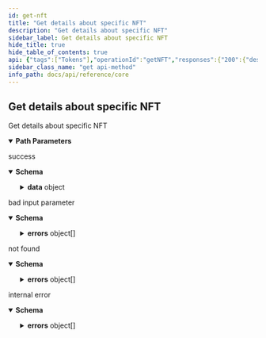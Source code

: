 ```yaml
---
id: get-nft
title: "Get details about specific NFT"
description: "Get details about specific NFT"
sidebar_label: Get details about specific NFT
hide_title: true
hide_table_of_contents: true
api: {"tags":["Tokens"],"operationId":"getNFT","responses":{"200":{"description":"success","content":{"application/vnd.api+json":{"schema":{"type":"object","properties":{"data":{"allOf":[{"type":"object","required":["id","type"],"properties":{"id":{"type":"string"},"type":{"type":"string","enum":["nft"]}}},{"type":"object","required":["attributes"],"properties":{"attributes":{"type":"object","required":["name"],"properties":{"name":{"type":"string"},"icon":{"type":"string","description":"Link to icon","example":"https://some.storage.com/image.png"}}}}}]}}}}}},"400":{"description":"bad input parameter","content":{"application/vnd.api+json":{"schema":{"description":"Standard JSON:API error","type":"object","required":["errors"],"properties":{"errors":{"type":"array","description":"Non empty array of errors occurred during request processing","items":{"type":"object","required":["title","status"],"properties":{"title":{"type":"string","description":"Title is a short, human-readable summary of the problem","example":"Bad Request"},"detail":{"type":"string","description":"Detail is a human-readable explanation specific to this occurrence of the problem","example":"Request body was expected"},"status":{"type":"integer","description":"Status is the HTTP status code applicable to this problem","example":400,"enum":[400,401,403,404,409,500]}}}}}}}}},"404":{"description":"not found","content":{"application/vnd.api+json":{"schema":{"description":"Standard JSON:API error","type":"object","required":["errors"],"properties":{"errors":{"type":"array","description":"Non empty array of errors occurred during request processing","items":{"type":"object","required":["title","status"],"properties":{"title":{"type":"string","description":"Title is a short, human-readable summary of the problem","example":"Bad Request"},"detail":{"type":"string","description":"Detail is a human-readable explanation specific to this occurrence of the problem","example":"Request body was expected"},"status":{"type":"integer","description":"Status is the HTTP status code applicable to this problem","example":400,"enum":[400,401,403,404,409,500]}}}}}}}}},"500":{"description":"internal error","content":{"application/vnd.api+json":{"schema":{"description":"Standard JSON:API error","type":"object","required":["errors"],"properties":{"errors":{"type":"array","description":"Non empty array of errors occurred during request processing","items":{"type":"object","required":["title","status"],"properties":{"title":{"type":"string","description":"Title is a short, human-readable summary of the problem","example":"Bad Request"},"detail":{"type":"string","description":"Detail is a human-readable explanation specific to this occurrence of the problem","example":"Request body was expected"},"status":{"type":"integer","description":"Status is the HTTP status code applicable to this problem","example":400,"enum":[400,401,403,404,409,500]}}}}}}}}}},"description":"Get details about specific NFT","parameters":[{"name":"token_id","in":"path","description":"token identifier","required":true,"schema":{"type":"string"}},{"name":"nft_id","in":"path","description":"NFT identifier","required":true,"schema":{"type":"string"}}],"method":"get","path":"/v1/tokens/{token_id}/nfts/{nft_id}","servers":[{"url":"https://api.rarify.tokend.io","description":"Rarimo Core API [beta]"}],"info":{"version":"1.0.0","title":"core","description":""},"postman":{"name":"Get details about specific NFT","description":{"type":"text/plain"},"url":{"path":["v1","tokens",":token_id","nfts",":nft_id"],"host":["{{baseUrl}}"],"query":[],"variable":[{"disabled":false,"description":{"content":"(Required) token identifier","type":"text/plain"},"type":"any","value":"","key":"token_id"},{"disabled":false,"description":{"content":"(Required) NFT identifier","type":"text/plain"},"type":"any","value":"","key":"nft_id"}]},"header":[{"key":"Accept","value":"application/vnd.api+json"}],"method":"GET"}}
sidebar_class_name: "get api-method"
info_path: docs/api/reference/core
---
```



## Get details about specific NFT



Get details about specific NFT

<details style={{"marginBottom":"1rem"}} data-collapsed={false} open={true}><summary style={{}}><strong>Path Parameters</strong></summary><div><ul><ParamsItem className={"paramsItem"} param={{"name":"token_id","in":"path","description":"token identifier","required":true,"schema":{"type":"string"}}}></ParamsItem><ParamsItem className={"paramsItem"} param={{"name":"nft_id","in":"path","description":"NFT identifier","required":true,"schema":{"type":"string"}}}></ParamsItem></ul></div></details><div><ApiTabs><TabItem label={"200"} value={"200"}><div>

success

</div><div><MimeTabs schemaType={"response"}><TabItem label={"application/vnd.api+json"} value={"application/vnd.api+json"}><SchemaTabs><TabItem label={"Schema"} value={"Schema"}><details style={{}} data-collapsed={false} open={true}><summary style={{"textAlign":"left"}}><strong>Schema</strong></summary><div style={{"textAlign":"left","marginLeft":"1rem"}}></div><ul style={{"marginLeft":"1rem"}}><SchemaItem collapsible={true} className={"schemaItem"}><details style={{}}><summary style={{}}><strong>data</strong><span style={{"opacity":"0.6"}}> object</span></summary><div style={{"marginLeft":"1rem"}}><SchemaItem collapsible={false} name={"id"} required={false} schemaDescription={undefined} schemaName={"string"} qualifierMessage={undefined} defaultValue={undefined}></SchemaItem><SchemaItem collapsible={false} name={"type"} required={false} schemaDescription={undefined} schemaName={"string"} qualifierMessage={"**Possible values:** [`nft`]"} defaultValue={undefined}></SchemaItem><SchemaItem collapsible={true} className={"schemaItem"}><details style={{}}><summary style={{}}><strong>attributes</strong><span style={{"opacity":"0.6"}}> object</span></summary><div style={{"marginLeft":"1rem"}}><SchemaItem collapsible={false} name={"name"} required={false} schemaDescription={undefined} schemaName={"string"} qualifierMessage={undefined} defaultValue={undefined}></SchemaItem><SchemaItem collapsible={false} name={"icon"} required={false} schemaDescription={"Link to icon"} schemaName={"string"} qualifierMessage={undefined} defaultValue={undefined}></SchemaItem></div></details></SchemaItem></div></details></SchemaItem></ul></details></TabItem><TabItem label={"Example (from schema)"} value={"Example (from schema)"}><ResponseSamples responseExample={"{\n  \"data\": {\n    \"id\": \"string\",\n    \"type\": \"nft\",\n    \"attributes\": {\n      \"name\": \"string\",\n      \"icon\": \"https://some.storage.com/image.png\"\n    }\n  }\n}"} language={"json"}></ResponseSamples></TabItem></SchemaTabs></TabItem></MimeTabs></div></TabItem><TabItem label={"400"} value={"400"}><div>

bad input parameter

</div><div><MimeTabs schemaType={"response"}><TabItem label={"application/vnd.api+json"} value={"application/vnd.api+json"}><SchemaTabs><TabItem label={"Schema"} value={"Schema"}><details style={{}} data-collapsed={false} open={true}><summary style={{"textAlign":"left"}}><strong>Schema</strong></summary><div style={{"textAlign":"left","marginLeft":"1rem"}}></div><ul style={{"marginLeft":"1rem"}}><SchemaItem collapsible={true} className={"schemaItem"}><details style={{}}><summary style={{}}><strong>errors</strong><span style={{"opacity":"0.6"}}> object[]</span></summary><div style={{"marginLeft":"1rem"}}><div style={{"marginTop":".5rem","marginBottom":".5rem"}}>

Non empty array of errors occurred during request processing

</div><SchemaItem collapsible={false} name={"title"} required={false} schemaDescription={"Title is a short, human-readable summary of the problem"} schemaName={"string"} qualifierMessage={undefined} defaultValue={undefined}></SchemaItem><SchemaItem collapsible={false} name={"detail"} required={false} schemaDescription={"Detail is a human-readable explanation specific to this occurrence of the problem"} schemaName={"string"} qualifierMessage={undefined} defaultValue={undefined}></SchemaItem><SchemaItem collapsible={false} name={"status"} required={false} schemaDescription={"Status is the HTTP status code applicable to this problem"} schemaName={"integer"} qualifierMessage={"**Possible values:** [`400`, `401`, `403`, `404`, `409`, `500`]"} defaultValue={undefined}></SchemaItem></div></details></SchemaItem></ul></details></TabItem><TabItem label={"Example (from schema)"} value={"Example (from schema)"}><ResponseSamples responseExample={"{\n  \"errors\": [\n    {\n      \"title\": \"Bad Request\",\n      \"detail\": \"Request body was expected\",\n      \"status\": 400\n    }\n  ]\n}"} language={"json"}></ResponseSamples></TabItem></SchemaTabs></TabItem></MimeTabs></div></TabItem><TabItem label={"404"} value={"404"}><div>

not found

</div><div><MimeTabs schemaType={"response"}><TabItem label={"application/vnd.api+json"} value={"application/vnd.api+json"}><SchemaTabs><TabItem label={"Schema"} value={"Schema"}><details style={{}} data-collapsed={false} open={true}><summary style={{"textAlign":"left"}}><strong>Schema</strong></summary><div style={{"textAlign":"left","marginLeft":"1rem"}}></div><ul style={{"marginLeft":"1rem"}}><SchemaItem collapsible={true} className={"schemaItem"}><details style={{}}><summary style={{}}><strong>errors</strong><span style={{"opacity":"0.6"}}> object[]</span></summary><div style={{"marginLeft":"1rem"}}><div style={{"marginTop":".5rem","marginBottom":".5rem"}}>

Non empty array of errors occurred during request processing

</div><SchemaItem collapsible={false} name={"title"} required={false} schemaDescription={"Title is a short, human-readable summary of the problem"} schemaName={"string"} qualifierMessage={undefined} defaultValue={undefined}></SchemaItem><SchemaItem collapsible={false} name={"detail"} required={false} schemaDescription={"Detail is a human-readable explanation specific to this occurrence of the problem"} schemaName={"string"} qualifierMessage={undefined} defaultValue={undefined}></SchemaItem><SchemaItem collapsible={false} name={"status"} required={false} schemaDescription={"Status is the HTTP status code applicable to this problem"} schemaName={"integer"} qualifierMessage={"**Possible values:** [`400`, `401`, `403`, `404`, `409`, `500`]"} defaultValue={undefined}></SchemaItem></div></details></SchemaItem></ul></details></TabItem><TabItem label={"Example (from schema)"} value={"Example (from schema)"}><ResponseSamples responseExample={"{\n  \"errors\": [\n    {\n      \"title\": \"Bad Request\",\n      \"detail\": \"Request body was expected\",\n      \"status\": 400\n    }\n  ]\n}"} language={"json"}></ResponseSamples></TabItem></SchemaTabs></TabItem></MimeTabs></div></TabItem><TabItem label={"500"} value={"500"}><div>

internal error

</div><div><MimeTabs schemaType={"response"}><TabItem label={"application/vnd.api+json"} value={"application/vnd.api+json"}><SchemaTabs><TabItem label={"Schema"} value={"Schema"}><details style={{}} data-collapsed={false} open={true}><summary style={{"textAlign":"left"}}><strong>Schema</strong></summary><div style={{"textAlign":"left","marginLeft":"1rem"}}></div><ul style={{"marginLeft":"1rem"}}><SchemaItem collapsible={true} className={"schemaItem"}><details style={{}}><summary style={{}}><strong>errors</strong><span style={{"opacity":"0.6"}}> object[]</span></summary><div style={{"marginLeft":"1rem"}}><div style={{"marginTop":".5rem","marginBottom":".5rem"}}>

Non empty array of errors occurred during request processing

</div><SchemaItem collapsible={false} name={"title"} required={false} schemaDescription={"Title is a short, human-readable summary of the problem"} schemaName={"string"} qualifierMessage={undefined} defaultValue={undefined}></SchemaItem><SchemaItem collapsible={false} name={"detail"} required={false} schemaDescription={"Detail is a human-readable explanation specific to this occurrence of the problem"} schemaName={"string"} qualifierMessage={undefined} defaultValue={undefined}></SchemaItem><SchemaItem collapsible={false} name={"status"} required={false} schemaDescription={"Status is the HTTP status code applicable to this problem"} schemaName={"integer"} qualifierMessage={"**Possible values:** [`400`, `401`, `403`, `404`, `409`, `500`]"} defaultValue={undefined}></SchemaItem></div></details></SchemaItem></ul></details></TabItem><TabItem label={"Example (from schema)"} value={"Example (from schema)"}><ResponseSamples responseExample={"{\n  \"errors\": [\n    {\n      \"title\": \"Bad Request\",\n      \"detail\": \"Request body was expected\",\n      \"status\": 400\n    }\n  ]\n}"} language={"json"}></ResponseSamples></TabItem></SchemaTabs></TabItem></MimeTabs></div></TabItem></ApiTabs></div>
      